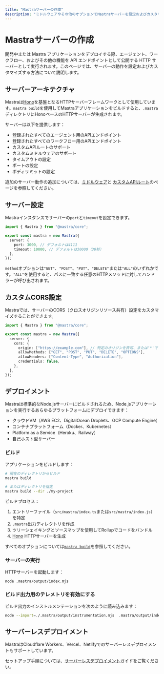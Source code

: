 ```yaml
---
title: "Mastraサーバーの作成"
description: "ミドルウェアやその他のオプションでMastraサーバーを設定およびカスタマイズする"
---
```


# Mastraサーバーの作成

開発中または Mastra アプリケーションをデプロイする際、エージェント、ワークフロー、およびその他の機能を API エンドポイントとして公開する HTTP サーバーとして実行されます。このページでは、サーバーの動作を設定およびカスタマイズする方法について説明します。

## サーバーアーキテクチャ

Mastraは[Hono](https://hono.dev)を基盤となるHTTPサーバーフレームワークとして使用しています。`mastra build`を使用してMastraアプリケーションをビルドすると、`.mastra`ディレクトリにHonoベースのHTTPサーバーが生成されます。

サーバーは以下を提供します：

- 登録されたすべてのエージェント用のAPIエンドポイント
- 登録されたすべてのワークフロー用のAPIエンドポイント
- カスタムAPIルートのサポート
- カスタムミドルウェアのサポート
- タイムアウトの設定
- ポートの設定
- ボディリミットの設定

追加のサーバー動作の追加については、[ミドルウェア](/docs/deployment/middleware)と
[カスタムAPIルート](/docs/deployment/custom-api-routes)のページを参照してください。

## サーバー設定

Mastraインスタンスでサーバーの`port`と`timeout`を設定できます。

```typescript copy showLineNumbers
import { Mastra } from "@mastra/core";

export const mastra = new Mastra({
  server: {
    port: 3000, // デフォルトは4111
    timeout: 10000, // デフォルトは30000（30秒）
  },
});
```

`method`オプションは`"GET"`、`"POST"`、`"PUT"`、`"DELETE"`または`"ALL"`のいずれかです。`"ALL"`を使用すると、パスに一致する任意のHTTPメソッドに対してハンドラーが呼び出されます。

## カスタムCORS設定

Mastraでは、サーバーのCORS（クロスオリジンリソース共有）設定をカスタマイズすることができます。

```typescript copy showLineNumbers
import { Mastra } from "@mastra/core";

export const mastra = new Mastra({
  server: {
    cors: {
      origin: ["https://example.com"], // 特定のオリジンを許可、または'*'ですべてを許可
      allowMethods: ["GET", "POST", "PUT", "DELETE", "OPTIONS"],
      allowHeaders: ["Content-Type", "Authorization"],
      credentials: false,
    },
  },
});
```

## デプロイメント

Mastraは標準的なNode.jsサーバーにビルドされるため、Node.jsアプリケーションを実行するあらゆるプラットフォームにデプロイできます：

- クラウドVM（AWS EC2、DigitalOcean Droplets、GCP Compute Engine）
- コンテナプラットフォーム（Docker、Kubernetes）
- Platform as a Service（Heroku、Railway）
- 自己ホスト型サーバー

### ビルド

アプリケーションをビルドします：

```bash copy
# 現在のディレクトリからビルド
mastra build

# またはディレクトリを指定
mastra build --dir ./my-project
```

ビルドプロセス：

1. エントリーファイル（`src/mastra/index.ts`または`src/mastra/index.js`）を特定
2. `.mastra`出力ディレクトリを作成
3. ツリーシェイキングとソースマップを使用してRollupでコードをバンドル
4. [Hono](https://hono.dev) HTTPサーバーを生成

すべてのオプションについては[`mastra build`](/reference/cli/build)を参照してください。

### サーバーの実行

HTTPサーバーを起動します：

```bash copy
node .mastra/output/index.mjs
```

### ビルド出力用のテレメトリを有効にする

ビルド出力のインストルメンテーションを次のように読み込みます：

```bash copy
node --import=./.mastra/output/instrumentation.mjs  .mastra/output/index.mjs
```

## サーバーレスデプロイメント

MastraはCloudflare Workers、Vercel、Netlifyでのサーバーレスデプロイメントもサポートしています。

セットアップ手順については、[サーバーレスデプロイメント](/docs/deployment/deployment)ガイドをご覧ください。
